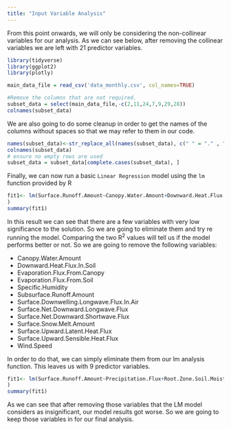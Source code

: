 ```yaml
---
title: "Input Variable Analysis"
---
```


From this point onwards, we will only be considering the non-collinear variables for our analysis. As we can see below, after removing the collinear variables we are left with 21 predictor variables. 

``` r

library(tidyverse)
library(ggplot2)
library(plotly)

main_data_file = read_csv('data_monthly.csv', col_names=TRUE)

#Remove the columns that are not required. 
subset_data = select(main_data_file,-c(2,11,24,7,9,29,28))
colnames(subset_data)

```

We are also going to do some cleanup in order to get the names of the columns without spaces so that we may refer to them in our code. 

``` r

names(subset_data)<-str_replace_all(names(subset_data), c(" " = "." , "," = "" ))
colnames(subset_data)
# ensure no empty rows are used
subset_data = subset_data[complete.cases(subset_data), ]
```



Finally, we can now run a basic `Linear Regression` model using the `lm` function provided by R

``` r

fit1<- lm(Surface.Runoff.Amount~Canopy.Water.Amount+Downward.Heat.Flux.In.Soil+Evaporation.Flux.From.Canopy+Evaporation.Flux.From.Soil+Precipitation.Flux+Root.Zone.Soil.Moisture+Soil.Temperature+Specific.Humidity+Subsurface.Runoff.Amount+Surface.Air.Pressure+Surface.Albedo+Surface.Downwelling.Longwave.Flux.In.Air+Surface.Downwelling.Shortwave.Flux.In.Air+Surface.Net.Downward.Longwave.Flux+Surface.Net.Downward.Shortwave.Flux+Surface.Runoff.Amount+Surface.Snow.Amount+Surface.Snow.Melt.Amount+Surface.Temperature+Surface.Upward.Latent.Heat.Flux+Surface.Upward.Sensible.Heat.Flux+Wind.Speed, data = subset_data
)
summary(fit1)

```


In this result we can see that there are a few variables with very low significance to the solution. So we are going to eliminate them and try re running the model. Comparing the two R<sup>2</sup> values will tell us if the model performs better or not. So we are going to remove the following variables:


- Canopy.Water.Amount
- Downward.Heat.Flux.In.Soil
- Evaporation.Flux.From.Canopy
- Evaporation.Flux.From.Soil
- Specific.Humidity
- Subsurface.Runoff.Amount
- Surface.Downwelling.Longwave.Flux.In.Air
- Surface.Net.Downward.Longwave.Flux
- Surface.Net.Downward.Shortwave.Flux
- Surface.Snow.Melt.Amount
- Surface.Upward.Latent.Heat.Flux
- Surface.Upward.Sensible.Heat.Flux
- Wind.Speed

In order to do that, we can simply eliminate them from our lm analysis function. This leaves us with 9 predictor variables.

``` r

fit1<- lm(Surface.Runoff.Amount~Precipitation.Flux+Root.Zone.Soil.Moisture+Soil.Temperature+Surface.Air.Pressure+Surface.Albedo+Surface.Downwelling.Shortwave.Flux.In.Air+Surface.Runoff.Amount+Surface.Snow.Amount+Surface.Temperature, data = subset_data
)
summary(fit1)

```
As we can see that after removing those variables that the LM model considers as insignificant, our model results got worse. So we are going to keep those variables in for our final analysis. 

